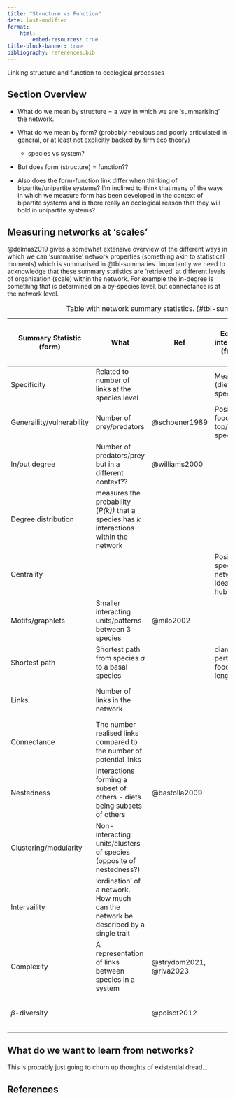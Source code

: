```yaml
---
title: "Structure vs Function"
date: last-modified
format:
    html:
        embed-resources: true
title-block-banner: true
bibliography: references.bib
---
```


Linking structure and function to ecological processes

## Section Overview

-   What do we mean by structure = a way in which we are 'summarising' the network.

-   What do we mean by form? (probably nebulous and poorly articulated in general, or at least not explicitly backed by firm eco theory)

    -   species vs system?

-   But does form (structure) = function??

-   Also does the form-function link differ when thinking of bipartite/unipartite systems? I'm inclined to think that many of the ways in which we measure form has been developed in the context of bipartite systems and is there really an ecological reason that they will hold in unipartite systems?

## Measuring networks at 'scales'

@delmas2019 gives a somewhat extensive overview of the different ways in which we can 'summarise' network properties (something akin to statistical moments) which is summarised in @tbl-summaries. Importantly we need to acknowledge that these summary statistics are 'retrieved' at different levels of organisation (scale) within the network. For example the in-degree is something that is determined on a by-species level, but connectance is at the network level.

| Summary Statistic (form)  | What                                                                                     | Ref                     | Ecological interpretation (function)                | Scale (I like this idea and want to push it further) |
|---------------|---------------|---------------|---------------|---------------|
| Specificity               | Related to number of links at the species level                                          |                         | Measure of (diet) specialisation                    | Micro (what do species do?)                          |
| Generaility/vulnerability | Number of prey/predators                                                                 | @schoener1989           | Position in food web *e.g.,* top/basal species      | Micro (what do species do?)                          |
| In/out degree             | Number of predators/prey but in a different context??                                    | @williams2000           |                                                     |                                                      |
| Degree distribution       | measures the probability (*P(k))* that a species has *k* interactions within the network |                         |                                                     | Micro (what do species do?)                          |
| Centrality                |                                                                                          |                         | Position of species in network. The idea of hubs... | Macro (how does the community look?)                 |
| Motifs/graphlets          | Smaller interacting units/patterns between 3 species                                     | @milo2002               |                                                     | Meso (how do species interact?)                      |
| Shortest path             | Shortest path from species *a* to a basal species                                        |                         | diameter, perturbation, food chain length           | Meso (how do species interact?)                      |
| Links                     | Number of links in the network                                                           |                         |                                                     | Macro (how does the community look?)                 |
| Connectance               | The number realised links compared to the number of potential links                      |                         |                                                     | Macro (how does the community look?)                 |
| Nestedness                | Interactions forming a subset of others - diets being subsets of others                  | @bastolla2009           |                                                     | Macro (how does the community look?)                 |
| Clustering/modularity     | Non-interacting units/clusters of species (opposite of nestedness?)                      |                         |                                                     | Macro (how does the community look?)                 |
| Intervaility              | 'ordination' of a network. How much can the network be described by a single trait       |                         |                                                     | Macro (how does the community look?)                 |
| Complexity                | A representation of links between species in a system                                    | @strydom2021, @riva2023 |                                                     | Macro (how does the community look?)                 |
| $\beta$-diversity         |                                                                                          | @poisot2012             |                                                     | Meta (how do communities differ?)                    |

: Table with network summary statistics. {#tbl-summaries}

## What do we want to learn from networks?

This is probably just going to churn up thoughts of existential dread...

## References {.unnumbered}

::: {#refs}
:::